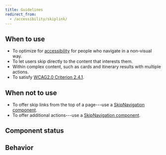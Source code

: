 ```yaml
---
title: Guidelines
redirect_from:
  - /accessibility/skiplink/
---
```



<ReactExample exampleId="SkipLink-default" maxHeight={160} />

## When to use

- To optimize for [accessibility](/foundation/accessibility/) for people who navigate in a non-visual way.
- To let users skip directly to the content that interests them.
- Within complex content, such as cards and itinerary results with multiple actions.
- To satisfy [WCAG2.0 Criterion 2.4.1](https://www.w3.org/TR/UNDERSTANDING-WCAG20/navigation-mechanisms-skip.html).

## When not to use

- To offer skip links from the top of a page---use a [SkipNavigation component](/components/accessibility/skipnavigation/).
- To offer additional actions---use a [SkipNavigation component](/components/accessibility/skipnavigation/).

## Component status

<ComponentStatus component="SkipLink" />

## Behavior

<SkipRepeatedContentSnippet />
